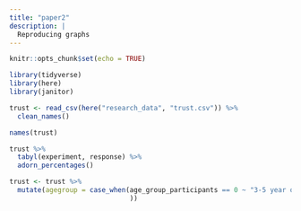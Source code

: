 ```yaml
---
title: "paper2"
description: |
  Reproducing graphs
---
```


```r
knitr::opts_chunk$set(echo = TRUE)
```

```r
library(tidyverse)
library(here)
library(janitor)
```

```r
trust <- read_csv(here("research_data", "trust.csv")) %>%
  clean_names()
```

```r
names(trust)
```

```r
trust %>%
  tabyl(experiment, response) %>%
  adorn_percentages()
```

```r
trust <- trust %>%
  mutate(agegroup = case_when(age_group_participants == 0 ~ "3-5 year olds", 
                              ))
  
```

